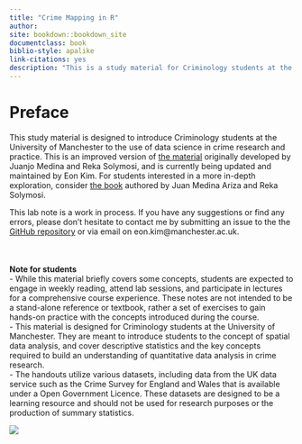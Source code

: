```yaml
--- 
title: "Crime Mapping in R"
author:
site: bookdown::bookdown_site
documentclass: book
biblio-style: apalike
link-citations: yes
description: "This is a study material for Criminology students at the University of Manchester."
---
```

# Preface {-}

This study material is designed to introduce Criminology students at the University of Manchester to the use of data science in crime research and practice. This is an improved version of [the material](https://maczokni.github.io/crime_mapping_textbook/) originally developed by Juanjo Medina and Reka Solymosi, and is currently being updated and maintained by Eon Kim. For students interested in a more in-depth exploration, consider [the book](https://www.routledge.com/Crime-Mapping-and-Spatial-Data-Analysis-using-R/Medina-Ariza-Solymosi/p/book/9780367724696) authored by Juan Medina Ariza and Reka Solymosi.

This lab note is a work in process. If you have any suggestions or find any errors, please don't hesitate to contact me by submitting an issue to the the [GitHub repository](https://github.com/eonk/CrimeMapping) or via email on eon.kim@manchester.ac.uk.

<div style="margin-top: 50px;"></div>

**Note for students**<br>
- While this material briefly covers some concepts, students are expected to engage in weekly reading,  attend lab sessions, and participate in lectures for a comprehensive course experience. These notes are not intended to be a stand-alone reference or textbook, rather a set of exercises to gain hands-on practice with the concepts introduced during the course. <br>
- This material is designed for Criminology students at the University of Manchester. They are meant to introduce students to the concept of spatial data analysis, and cover descriptive statistics and the key concepts required to build an understanding of quantitative data analysis in crime research. <br>
- The handouts utilize various datasets, including data from the UK data service such as the Crime Survey for England and Wales that is available under a Open Government Licence. These datasets are designed to be a learning resource and should not be used for research purposes or the production of summary statistics. 

![](img/mybear.jpg)
